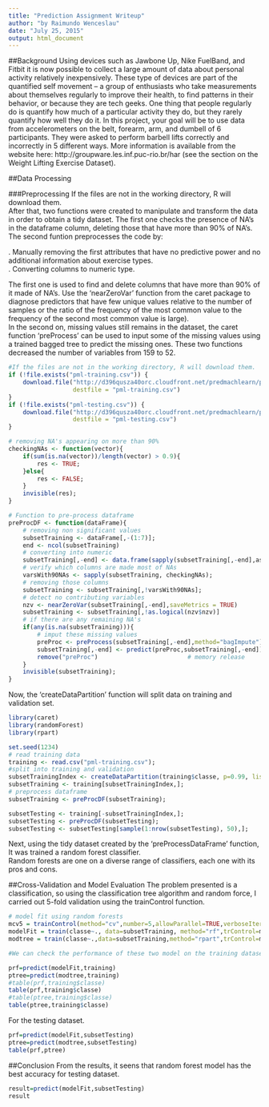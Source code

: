 ```yaml
---
title: "Prediction Assignment Writeup"
author: "by Raimundo Wenceslau"
date: "July 25, 2015"
output: html_document
---
```


##Background
Using devices such as Jawbone Up, Nike FuelBand, and Fitbit it is now possible to collect a large amount of data about personal activity relatively inexpensively. These type of devices are part of the quantified self movement – a group of enthusiasts who take measurements about themselves regularly to improve their health, to find patterns in their behavior, or because they are tech geeks. One thing that people regularly do is quantify how much of a particular activity they do, but they rarely quantify how well they do it. In this project, your goal will be to use data from accelerometers on the belt, forearm, arm, and dumbell of 6 participants. They were asked to perform barbell lifts correctly and incorrectly in 5 different ways. More information is available from the website here: http://groupware.les.inf.puc-rio.br/har (see the section on the Weight Lifting Exercise Dataset).

##Data Processing

###Preprocessing
If the files are not in the working directory, R will download them.  
After that, two functions were created to manipulate and transform the data in order to obtain a tidy dataset. 
The first one checks the presence of NA’s in the dataframe column, deleting those that have more than 90% of NA’s.
The second funtion preprocesses the code by:

. Manually removing the first attributes that have no predictive power and no additional information about exercise types.  
. Converting columns to numeric type. 

The first one is used to find and delete columns that have more than 90% of it made of NA’s. 
Use the ‘nearZeroVar’ function from the caret package to diagnose predictors that have few unique values relative to the number of samples 
or the ratio of the frequency of the most common value to the frequency of the second most common value is large).  
In the second on, missing values still remains in the dataset, the caret function ‘preProcess’ can be used to input some of the missing values using a trained 
bagged tree to predict the missing ones. These two functions decreased the number of variables from 159 to 52.

```r

#If the files are not in the working directory, R will download them.
if (!file.exists("pml-training.csv")) {
    download.file("http://d396qusza40orc.cloudfront.net/predmachlearn/pml-training.csv", 
                  destfile = "pml-training.csv")
}
if (!file.exists("pml-testing.csv")) {
    download.file("http://d396qusza40orc.cloudfront.net/predmachlearn/pml-testing.csv", 
                  destfile = "pml-testing.csv")
}  

# removing NA's appearing on more than 90% 
checkingNAs <- function(vector){
    if(sum(is.na(vector))/length(vector) > 0.9){
        res <- TRUE;
    }else{
        res <- FALSE;
    }
    invisible(res);
}

# Function to pre-process dataframe
preProcDF <- function(dataFrame){   
    # removing non significant values
    subsetTraining <- dataFrame[,-(1:7)]; 
    end <- ncol(subsetTraining)
    # converting into numeric
    subsetTraining[,-end] <- data.frame(sapply(subsetTraining[,-end],as.numeric))
    # verify which columns are made most of NAs
    varsWith90NAs <- sapply(subsetTraining, checkingNAs);
    # removing those columns
    subsetTraining <- subsetTraining[,!varsWith90NAs];
    # detect no contributing variables
    nzv <- nearZeroVar(subsetTraining[,-end],saveMetrics = TRUE)
    subsetTraining <- subsetTraining[,!as.logical(nzv$nzv)]
    # if there are any remaining NA's
    if(any(is.na(subsetTraining))){               
        # imput these missing values
        preProc <- preProcess(subsetTraining[,-end],method="bagImpute")
        subsetTraining[,-end] <- predict(preProc,subsetTraining[,-end])
        remove("preProc")                         # memory release    
    }    
    invisible(subsetTraining);
}
```

Now, the ‘createDataPartition’ function will split data on training and validation set.

```r
library(caret)
library(randomForest)
library(rpart)
```

```r
set.seed(1234)
# read training data
training <- read.csv("pml-training.csv");
#split into training and validation
subsetTrainingIndex <- createDataPartition(training$classe, p=0.99, list = FALSE);
subsetTraining <- training[subsetTrainingIndex,];
# preprocess dataframe
subsetTraining <- preProcDF(subsetTraining);

subsetTesting <- training[-subsetTrainingIndex,];
subsetTesting <- preProcDF(subsetTesting);
subsetTesting <- subsetTesting[sample(1:nrow(subsetTesting), 50),];
```

Next, using the tidy dataset created by the ‘preProcessDataFrame’ function, It was trained a random forest classifier.  
Random forests are one on a diverse range of classifiers, each one with its pros and cons.  

##Cross-Validation and Model Evaluation
The problem presented is a classification, so using the classification tree algorithm and random force, I carried out 5-fold validation using the trainControl function.

```r
# model fit using random forests
mcv5 = trainControl(method="cv",number=5,allowParallel=TRUE,verboseIter=TRUE)
modelFit = train(classe~., data=subsetTraining, method="rf",trControl=mcv5)
modtree = train(classe~.,data=subsetTraining,method="rpart",trControl=mcv5)

#We can check the performance of these two model on the training dataset

prf=predict(modelFit,training)
ptree=predict(modtree,training)
#table(prf,training$classe)
table(prf,training$classe)
#table(ptree,training$classe)
table(ptree,training$classe)
```

For the testing dataset.  
```r
prf=predict(modelFit,subsetTesting)
ptree=predict(modtree,subsetTesting)
table(prf,ptree)
```

##Conclusion
From the results, it seens that random forest model has the best accuracy for testing dataset.  

```r
result=predict(modelFit,subsetTesting)
result
```
